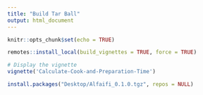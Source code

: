 ```yaml
---
title: "Build Tar Ball"
output: html_document
---
```


```r
knitr::opts_chunk$set(echo = TRUE)
```


```r

remotes::install_local(build_vignettes = TRUE, force = TRUE)
```

```r
# Display the vignette
vignette('Calculate-Cook-and-Preparation-Time')
```
```r
install.packages("Desktop/Alfaifi_0.1.0.tgz", repos = NULL)
```



